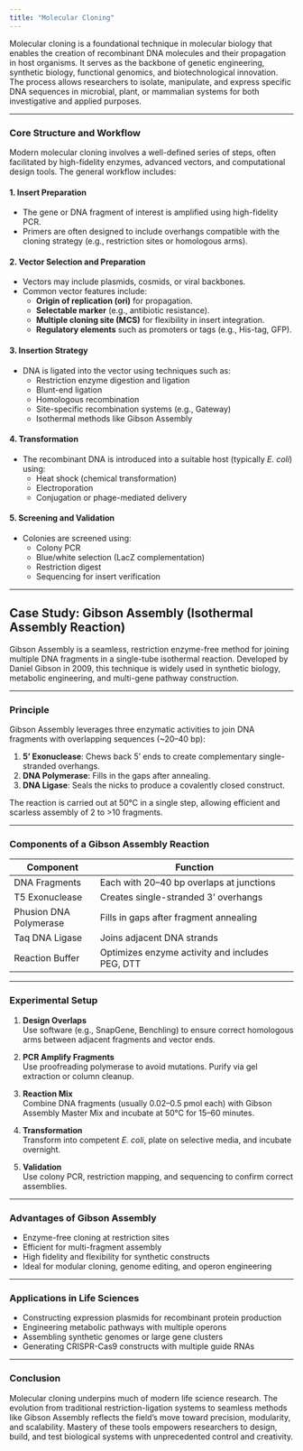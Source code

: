 ```yaml
---
title: "Molecular Cloning"
---
```


Molecular cloning is a foundational technique in molecular biology that enables the creation of recombinant DNA molecules and their propagation in host organisms. It serves as the backbone of genetic engineering, synthetic biology, functional genomics, and biotechnological innovation. The process allows researchers to isolate, manipulate, and express specific DNA sequences in microbial, plant, or mammalian systems for both investigative and applied purposes.

---

### Core Structure and Workflow

Modern molecular cloning involves a well-defined series of steps, often facilitated by high-fidelity enzymes, advanced vectors, and computational design tools. The general workflow includes:

#### 1. **Insert Preparation**
- The gene or DNA fragment of interest is amplified using high-fidelity PCR.
- Primers are often designed to include overhangs compatible with the cloning strategy (e.g., restriction sites or homologous arms).

#### 2. **Vector Selection and Preparation**
- Vectors may include plasmids, cosmids, or viral backbones.
- Common vector features include:
  - **Origin of replication (ori)** for propagation.
  - **Selectable marker** (e.g., antibiotic resistance).
  - **Multiple cloning site (MCS)** for flexibility in insert integration.
  - **Regulatory elements** such as promoters or tags (e.g., His-tag, GFP).

#### 3. **Insertion Strategy**
- DNA is ligated into the vector using techniques such as:
  - Restriction enzyme digestion and ligation
  - Blunt-end ligation
  - Homologous recombination
  - Site-specific recombination systems (e.g., Gateway)
  - Isothermal methods like Gibson Assembly

#### 4. **Transformation**
- The recombinant DNA is introduced into a suitable host (typically *E. coli*) using:
  - Heat shock (chemical transformation)
  - Electroporation
  - Conjugation or phage-mediated delivery

#### 5. **Screening and Validation**
- Colonies are screened using:
  - Colony PCR
  - Blue/white selection (LacZ complementation)
  - Restriction digest
  - Sequencing for insert verification

---

## Case Study: Gibson Assembly (Isothermal Assembly Reaction)

Gibson Assembly is a seamless, restriction enzyme-free method for joining multiple DNA fragments in a single-tube isothermal reaction. Developed by Daniel Gibson in 2009, this technique is widely used in synthetic biology, metabolic engineering, and multi-gene pathway construction.

---

### Principle

Gibson Assembly leverages three enzymatic activities to join DNA fragments with overlapping sequences (~20–40 bp):

1. **5' Exonuclease**: Chews back 5' ends to create complementary single-stranded overhangs.
2. **DNA Polymerase**: Fills in the gaps after annealing.
3. **DNA Ligase**: Seals the nicks to produce a covalently closed construct.

The reaction is carried out at 50°C in a single step, allowing efficient and scarless assembly of 2 to >10 fragments.

---

### Components of a Gibson Assembly Reaction

| Component             | Function                                           |
|-----------------------|----------------------------------------------------|
| DNA Fragments         | Each with 20–40 bp overlaps at junctions          |
| T5 Exonuclease        | Creates single-stranded 3' overhangs               |
| Phusion DNA Polymerase| Fills in gaps after fragment annealing             |
| Taq DNA Ligase        | Joins adjacent DNA strands                         |
| Reaction Buffer       | Optimizes enzyme activity and includes PEG, DTT    |

---

### Experimental Setup

1. **Design Overlaps**  
   Use software (e.g., SnapGene, Benchling) to ensure correct homologous arms between adjacent fragments and vector ends.

2. **PCR Amplify Fragments**  
   Use proofreading polymerase to avoid mutations. Purify via gel extraction or column cleanup.

3. **Reaction Mix**  
   Combine DNA fragments (usually 0.02–0.5 pmol each) with Gibson Assembly Master Mix and incubate at 50°C for 15–60 minutes.

4. **Transformation**  
   Transform into competent *E. coli*, plate on selective media, and incubate overnight.

5. **Validation**  
   Use colony PCR, restriction mapping, and sequencing to confirm correct assemblies.

---

### Advantages of Gibson Assembly

- Enzyme-free cloning at restriction sites
- Efficient for multi-fragment assembly
- High fidelity and flexibility for synthetic constructs
- Ideal for modular cloning, genome editing, and operon engineering

---

### Applications in Life Sciences

- Constructing expression plasmids for recombinant protein production
- Engineering metabolic pathways with multiple operons
- Assembling synthetic genomes or large gene clusters
- Generating CRISPR-Cas9 constructs with multiple guide RNAs

---

### Conclusion

Molecular cloning underpins much of modern life science research. The evolution from traditional restriction-ligation systems to seamless methods like Gibson Assembly reflects the field’s move toward precision, modularity, and scalability. Mastery of these tools empowers researchers to design, build, and test biological systems with unprecedented control and creativity.

